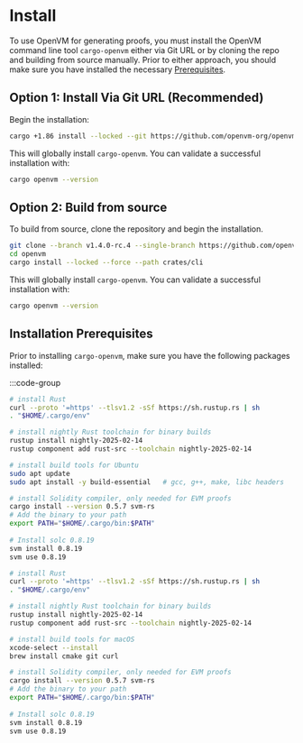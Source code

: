 # Install

To use OpenVM for generating proofs, you must install the OpenVM command line tool `cargo-openvm`
either via Git URL or by cloning the repo and building from source manually. Prior to either
approach, you should make sure you have installed the necessary [Prerequisites](#installation-prerequisites).

## Option 1: Install Via Git URL (Recommended)

Begin the installation:

```bash
cargo +1.86 install --locked --git https://github.com/openvm-org/openvm.git --tag v1.4.0-rc.4 cargo-openvm
```

This will globally install `cargo-openvm`. You can validate a successful installation with:

```bash
cargo openvm --version
```

## Option 2: Build from source

To build from source, clone the repository and begin the installation.

```bash
git clone --branch v1.4.0-rc.4 --single-branch https://github.com/openvm-org/openvm.git
cd openvm
cargo install --locked --force --path crates/cli
```

This will globally install `cargo-openvm`. You can validate a successful installation with:

```bash
cargo openvm --version
```

## Installation Prerequisites

Prior to installing `cargo-openvm`, make sure you have the following packages installed:

:::code-group

```bash [Ubuntu]
# install Rust
curl --proto '=https' --tlsv1.2 -sSf https://sh.rustup.rs | sh
. "$HOME/.cargo/env"

# install nightly Rust toolchain for binary builds
rustup install nightly-2025-02-14
rustup component add rust-src --toolchain nightly-2025-02-14

# install build tools for Ubuntu
sudo apt update
sudo apt install -y build-essential   # gcc, g++, make, libc headers

# install Solidity compiler, only needed for EVM proofs
cargo install --version 0.5.7 svm-rs
# Add the binary to your path
export PATH="$HOME/.cargo/bin:$PATH"
 
# Install solc 0.8.19
svm install 0.8.19
svm use 0.8.19
```

```bash [macOS]
# install Rust
curl --proto '=https' --tlsv1.2 -sSf https://sh.rustup.rs | sh
. "$HOME/.cargo/env"

# install nightly Rust toolchain for binary builds
rustup install nightly-2025-02-14
rustup component add rust-src --toolchain nightly-2025-02-14

# install build tools for macOS
xcode-select --install
brew install cmake git curl

# install Solidity compiler, only needed for EVM proofs
cargo install --version 0.5.7 svm-rs
# Add the binary to your path
export PATH="$HOME/.cargo/bin:$PATH"
 
# Install solc 0.8.19
svm install 0.8.19
svm use 0.8.19
```